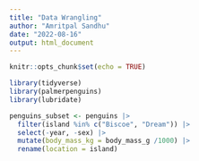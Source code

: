 ```yaml
---
title: "Data Wrangling"
author: "Amritpal Sandhu"
date: "2022-08-16"
output: html_document
---
```


```r
knitr::opts_chunk$set(echo = TRUE)
```

```r
library(tidyverse)
library(palmerpenguins)
library(lubridate)
```

```r
penguins_subset <- penguins |>
  filter(island %in% c("Biscoe", "Dream")) |>
  select(-year, -sex) |>
  mutate(body_mass_kg = body_mass_g /1000) |>
  rename(location = island)
```

